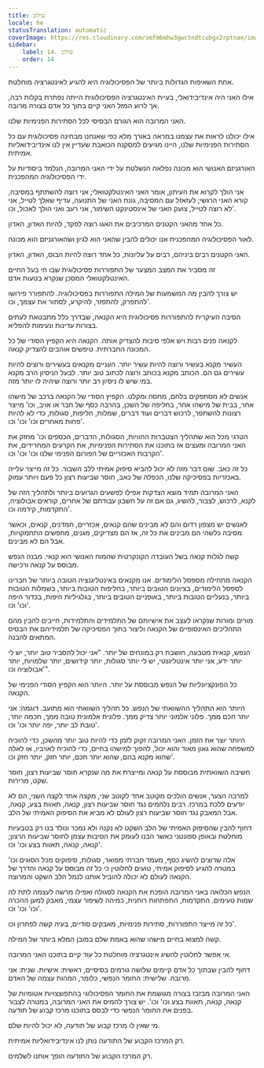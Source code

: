 ```yaml
---
title: שילוב
locale: he
statusTranslation: automatic
coverImage: https://res.cloudinary.com/xmfm6mhw3gwctndtcubgx2rptnae/image/upload/v1740337243/small_cover_educacion_fundamental_a051170f1c.webp
sidebar:
    label: 14. שילוב
    order: 14
---
```

אחת השאיפות הגדולות ביותר של הפסיכולוגיה היא להגיע לאינטגרציה מוחלטת.

אילו האני היה אינדיבידואלי, בעיית האינטגרציה הפסיכולוגית הייתה נפתרת בקלות רבה, אך לרוע המזל האני קיים בתוך כל אדם בצורה מרובה.

האני המרובה הוא הגורם הבסיסי לכל הסתירות הפנימיות שלנו.

אילו יכולנו לראות את עצמנו במראה באורך מלא כפי שאנחנו מבחינה פסיכולוגית עם כל הסתירות הפנימיות שלנו, היינו מגיעים למסקנה הכואבת שעדיין אין לנו אינדיבידואליות אמיתית.

האורגניזם האנושי הוא מכונה נפלאה הנשלטת על ידי האני המרובה, הנלמד ביסודיות על ידי הפסיכולוגיה המהפכנית.

אני הולך לקרוא את העיתון, אומר האני האינטלקטואלי; אני רוצה להשתתף במסיבה, קורא האני הרגשי; לעזאזל עם המסיבה, גונח האני של התנועה, עדיף שאלך לטייל, אני לא רוצה לטייל, צועק האני של אינסטינקט השימור, אני רעב ואני הולך לאכול, וכו'.

כל אחד מהאני הקטנים המרכיבים את האגו רוצה לפקד, להיות האדון, האדון.

לאור הפסיכולוגיה המהפכנית אנו יכולים להבין שהאני הוא לגיון ושהאורגניזם הוא מכונה.

האני הקטנים רבים ביניהם, רבים על עליונות, כל אחד רוצה להיות הבוס, האדון, האדון.

זה מסביר את המצב המצער של התפוררות פסיכולוגית שבו חי בעל החיים האינטלקטואלי המסכן שנקרא בטעות אדם.

יש צורך להבין מה המשמעות של המילה התפוררות בפסיכולוגיה. להתפורר פירושו להתפרק, להתפזר, להיקרע, לסתור את עצמך, וכו'.

הסיבה העיקרית להתפוררות פסיכולוגית היא הקנאה, שבדרך כלל מתבטאת לעתים בצורות עדינות ונעימות להפליא.

לקנאה פנים רבות ויש אלפי סיבות להצדיק אותה. הקנאה היא הקפיץ הסודי של כל המכונה החברתית. טיפשים אוהבים להצדיק קנאה.

העשיר מקנא בעשיר ורוצה להיות עשיר יותר. העניים מקנאים בעשירים ורוצים להיות עשירים גם הם. הכותב מקנא בכותב ורוצה לכתוב טוב יותר. לבעל הניסיון הרב מקנא במי שיש לו ניסיון רב יותר ורוצה שיהיה לו יותר מזה.

אנשים לא מסתפקים בלחם, מחסה ומקלט. הקפיץ הסודי של הקנאה ברכב של מישהו אחר, בבית של מישהו אחר, בחליפה של השכן, בהרבה כסף של חבר או אויב, וכו' מייצר רצונות להשתפר, לרכוש דברים ועוד דברים, שמלות, חליפות, סגולות, כדי לא להיות פחות מאחרים וכו' וכו' וכו'.

הטרגי מכל הוא שתהליך הצטברות החוויות, הסגולות, הדברים, הכספים וכו' מחזק את האני המרובה ומעצים אז בתוכנו את הסתירות הפנימיות, את הקרעים המחרידים, את הקרבות האכזריים של הפורום הפנימי שלנו וכו' וכו' וכו'.

כל זה כאב. שום דבר מזה לא יכול להביא סיפוק אמיתי ללב השבור. כל זה מייצר עלייה באכזריות בפסיכיקה שלנו, הכפלה של כאב, חוסר שביעות רצון כל פעם ויותר עמוק.

האני המרובה תמיד מוצא הצדקות אפילו לפשעים הגרועים ביותר ולתהליך הזה של לקנא, לרכוש, לצבור, להשיג, גם אם זה על חשבון עבודתם של אחרים, קוראים אבולוציה, התקדמות, קידמה וכו'.

לאנשים יש מצפון רדום והם לא מבינים שהם קנאים, אכזריים, חמדנים, קנאים, וכאשר מסיבה כלשהי הם מבינים את כל זה, אז הם מצדיקים, מגנים, מחפשים התחמקויות, אבל הם לא מבינים.

קשה לגלות קנאה בשל העובדה הקונקרטית שהמוח האנושי הוא קנאי. מבנה הנפש מבוסס על קנאה ורכישה.

הקנאה מתחילה מספסל הלימודים. אנו מקנאים באינטליגנציה הטובה ביותר של חברינו לספסל הלימודים, בציונים הטובים ביותר, בחליפות הטובות ביותר, בשמלות הטובות ביותר, בנעליים הטובות ביותר, באופניים הטובים ביותר, בגלגיליות היפות, בכדור היפה וכו' וכו'.

מורים ומורות שנקראו לעצב את אישיותם של התלמידים והתלמידות, חייבים להבין מהם התהליכים האינסופיים של הקנאה וליצור בתוך הפסיכיקה של תלמידיהם את הבסיס המתאים להבנה.

הנפש, קנאית מטבעה, חושבת רק במונחים של יותר. "אני יכול להסביר טוב יותר, יש לי יותר ידע, אני יותר אינטליגנטי, יש לי יותר סגולות, יותר קידושים, יותר שלמויות, יותר אבולוציה וכו'".

כל הפונקציונליות של הנפש מבוססת על יותר. היותר הוא הקפיץ הסודי הפנימי של הקנאה.

היותר הוא התהליך ההשוואתי של הנפש. כל תהליך השוואתי הוא מתועב. דוגמה: אני יותר חכם ממך. פלוני אלמוני יותר צדיק ממך. פלונית אלמונית טובה ממך, חכמה יותר, טובת לב יותר, יפה יותר וכו' וכו'.

היותר יוצר את הזמן. האני המרובה זקוק לזמן כדי להיות טוב יותר מהשכן, כדי להוכיח למשפחה שהוא גאון מאוד והוא יכול, להפוך למישהו בחיים, כדי להוכיח לאויביו, או לאלה שהוא מקנא בהם, שהוא יותר חכם, יותר חזק, יותר חזק וכו'.

חשיבה השוואתית מבוססת על קנאה ומייצרת את מה שנקרא חוסר שביעות רצון, חוסר שקט, מרירות.

למרבה הצער, אנשים הולכים מקוטב אחד לקוטב שני, מקצה אחד לקצה השני, הם לא יודעים ללכת במרכז. רבים נלחמים נגד חוסר שביעות רצון, קנאה, תאוות בצע, קנאה, אבל המאבק נגד חוסר שביעות רצון לעולם לא מביא את הסיפוק האמיתי של הלב.

דחוף להבין שהסיפוק האמיתי של הלב השקט לא נקנה ולא נמכר ונולד בנו רק בטבעיות מוחלטת ובאופן ספונטני כאשר הבנו לעומק את הסיבות עצמן לחוסר שביעות הרצון; קנאה, קנאה, תאוות בצע וכו' וכו'.

אלה שרוצים להשיג כסף, מעמד חברתי מפואר, סגולות, סיפוקים מכל הסוגים וכו' במטרה להגיע לסיפוק אמיתי, טועים לחלוטין כי כל זה מבוסס על קנאה והדרך של הקנאה לעולם לא יכולה להוביל אותנו לנמל הלב השקט והמרוצה.

הנפש הכלואה באני המרובה הופכת את הקנאה לסגולה ואפילו מרשה לעצמה לתת לה שמות טעימים. התקדמות, התפתחות רוחנית, כמיהה לשיפור עצמי, מאבק למען ההכרה וכו' וכו' וכו'.

כל זה מייצר התפוררות, סתירות פנימיות, מאבקים סודיים, בעיה קשה לפתרון וכו'.

קשה למצוא בחיים מישהו שהוא באמת שלם במובן המלא ביותר של המילה.

אי אפשר לחלוטין להשיג אינטגרציה מוחלטת כל עוד קיים בתוכנו האני המרובה.

דחוף להבין שבתוך כל אדם קיימים שלושה גורמים בסיסיים, ראשית: אישיות. שנית: אני מרובה. שלישית: החומר הנפשי, כלומר, המהות עצמה של האדם.

האני המרובה מבזבז בצורה מגושמת את החומר הפסיכולוגי בהתפוצצויות אטומיות של קנאה, קנאה, תאוות בצע וכו' וכו'. יש צורך להמיס את האני המרובה, במטרה לצבור בפנים את החומר הנפשי כדי לבסס בתוכנו מרכז קבוע של תודעה.

מי שאין לו מרכז קבוע של תודעה, לא יכול להיות שלם.

רק המרכז הקבוע של התודעה נותן לנו אינדיבידואליות אמיתית.

רק המרכז הקבוע של התודעה הופך אותנו לשלמים.


